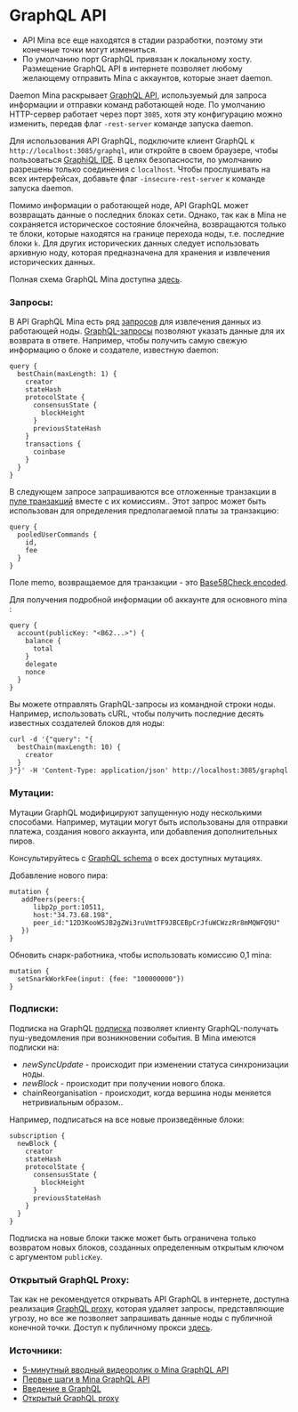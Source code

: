 
# GraphQL API

<Alert kind="warning">

- API Mina все еще находятся в стадии разработки, поэтому эти конечные точки могут измениться.
- По умолчанию порт GraphQL привязан к локальному хосту. Размещение GraphQL API в интернете позволяет любому желающему отправить Mina с аккаунтов, которые знает daemon.

</Alert>

Daemon Mina раскрывает [GraphQL API](https://graphql.org/), используемый для запроса информации и отправки команд работающей ноде. По умолчанию HTTP-сервер работает через порт `3085`, хотя эту конфигурацию можно изменить, передав флаг `-rest-server` команде запуска daemon.

Для использования API GraphQL, подключите клиент GraphQL к `http://localhost:3085/graphql`, или откройте в своем браузере, чтобы пользоваться [GraphiQL IDE](https://github.com/graphql/graphiql). В целях безопасности, по умолчанию разрешены только соединения с `localhost`. Чтобы прослушивать на всех интерфейсах, добавьте флаг `-insecure-rest-server` к команде запуска daemon.

Помимо информации о работающей ноде, API GraphQL может возвращать данные о последних блоках сети. Однако, так как в Mina не сохраняется историческое состояние блокчейна, возвращаются только те блоки, которые находятся на границе перехода ноды, т.е. последние блоки `k`. Для других исторических данных следует использовать архивную ноду, которая предназначена для хранения и извлечения исторических данных.

Полная схема GraphQL Mina доступна [здесь](https://docs.minaprotocol.com/graphql-docs/).

### Запросы:

В API GraphQL Mina есть ряд [запросов](https://docs.minaprotocol.com/graphql-docs/query.doc.html) для извлечения данных из работающей ноды. [GraphQL-запросы](https://graphql.org/learn/queries/) позволяют указать данные для их возврата в ответе. Например, чтобы получить самую свежую информацию о блоке и создателе, известную daemon:

```
query {
  bestChain(maxLength: 1) {
    creator
    stateHash
    protocolState {
      consensusState {
        blockHeight
      }
      previousStateHash
    }
    transactions {
      coinbase
    }
  }
}
```

В следующем запросе запрашиваются все отложенные транзакции в [пуле транзакций](#) вместе с их комиссиям.. Этот запрос может быть использован для определения предполагаемой платы за транзакцию:

```
query {
  pooledUserCommands {
    id,
    fee
  }
}
```

<Alert>

Поле memo, возвращаемое для транзакции - это [Base58Check encoded](https://en.bitcoin.it/wiki/Base58Check_encoding).

</Alert>

Для получения подробной информации об аккаунте для основного mina <DocLink copy="token" url="/architecture/tokens" />:

```
query {
  account(publicKey: "<B62...>") {
    balance {
      total
    }
    delegate
    nonce
  }
}
```

Вы можете отправлять GraphQL-запросы из командной строки ноды. Например, использовать cURL, чтобы получить последние десять известных создателей блоков для ноды:

```
curl -d '{"query": "{
  bestChain(maxLength: 10) {
    creator
  }
}"}' -H 'Content-Type: application/json' http://localhost:3085/graphql
```

### Мутации:

Мутации GraphQL модифицируют запущенную ноду несколькими способами. Например, мутации могут быть использованы для отправки платежа, создания нового аккаунта, или добавления дополнительных пиров.

<Alert>

Консультируйтесь с [GraphQL schema](https://minaprotocol.com/graphql-docs/mutation.doc.html) о всех доступных мутациях.

</Alert>

Добавление нового пира:

```
mutation {
   addPeers(peers:{
      libp2p_port:10511,
      host:"34.73.68.198",
      peer_id:"12D3KooWSJB2gZWi3ruVmtTF9JBCEBpCrJfuWCWzzRr8mMQWFQ9U"
   })
}
```

Обновить снарк-работника, чтобы использовать комиссию 0,1 mina:

```
mutation {
  setSnarkWorkFee(input: {fee: "100000000"})
}
```

### Подписки:

Подписка на GraphQL [подписка](https://minaprotocol.com/graphql-docs/subscription.doc.html) позволяет клиенту GraphQL-получать пуш-уведомления при возникновении события. В Mina имеются подписки на:

- _newSyncUpdate_ - происходит при изменении статуса синхронизации ноды.
- _newBlock_ - происходит при получении нового блока.
- chainReorganisation - происходит, когда вершина ноды меняется нетривиальным образом..

Например, подписаться на все новые произведённые блоки:

```
subscription {
  newBlock {
    creator
    stateHash
    protocolState {
      consensusState {
        blockHeight
      }
      previousStateHash
    }
  }
}
```

Подписка на новые блоки также может быть ограничена только возвратом новых блоков, созданных определенным открытым ключом с аргументом `publicKey`.

### Открытый GraphQL Proxy:

Так как не рекомендуется открывать API GraphQL в интернете, доступна реализация [GraphQL proxy](https://github.com/MinaProtocol/mina/tree/master/automation/services/graphql-public-proxy), которая удаляет запросы, представляющие угрозу, но все же позволяет запрашивать данные ноды с публичной конечной точки. Доступ к публичному прокси [здесь](http://graphql.o1test.net/graphql).

### Источники:

- [5-минутный вводный видеоролик о Mina GraphQL API](http://bit.ly/GraphQLAPIin5)
- [Первые шаги в Mina GraphQL API](https://garethtdavies.com/crypto/first-steps-with-coda-graphql-api.html)
- [Введение в GraphQL](https://graphql.org/learn/)
- [Открытый GraphQL proxy](http://graphql.o1test.net/graphql)
